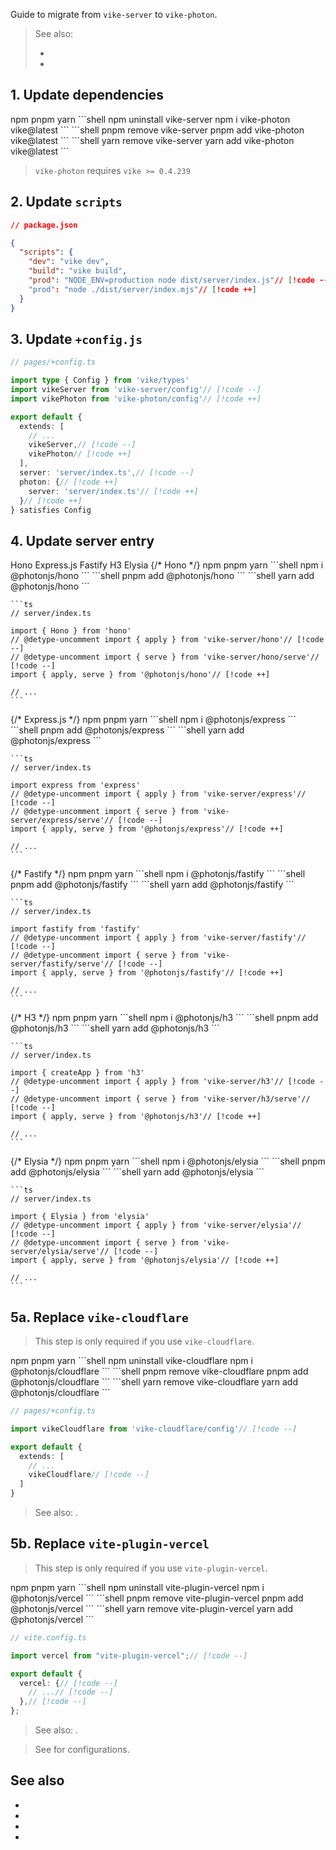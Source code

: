 
Guide to migrate from <Link href="/vike-server">`vike-server`</Link> to <Link href="/vike-photon">`vike-photon`</Link>.

> See also:
>
> - <Link href="/vike-photon" />
> - <Link href="/blog/photon" />

## 1. Update dependencies

<Tabs>
  <TabList>
    <Tab>npm</Tab>
    <Tab>pnpm</Tab>
    <Tab>yarn</Tab>
  </TabList>
  <TabPanel>
    ```shell
    npm uninstall vike-server
    npm i vike-photon vike@latest
    ```
  </TabPanel>
  <TabPanel>
    ```shell
    pnpm remove vike-server
    pnpm add vike-photon vike@latest
    ```
  </TabPanel>
  <TabPanel>
    ```shell
    yarn remove vike-server
    yarn add vike-photon vike@latest
    ```
  </TabPanel>
</Tabs>

> `vike-photon` requires `vike >= 0.4.239`


## 2. Update `scripts`

```json
// package.json

{
  "scripts": {
    "dev": "vike dev",
    "build": "vike build",
    "prod": "NODE_ENV=production node dist/server/index.js"// [!code --]
    "prod": "node ./dist/server/index.mjs"// [!code ++]
  }
}
```

## 3. Update `+config.js`

```ts
// pages/+config.ts

import type { Config } from 'vike/types'
import vikeServer from 'vike-server/config'// [!code --]
import vikePhoton from 'vike-photon/config'// [!code ++]

export default {
  extends: [
    // ...
    vikeServer,// [!code --]
    vikePhoton// [!code ++]
  ],
  server: 'server/index.ts',// [!code --]
  photon: {// [!code ++]
    server: 'server/index.ts'// [!code ++]
  }// [!code ++]
} satisfies Config
```

## 4. Update server entry

<Tabs>
  <TabList>
    <Tab>Hono</Tab>
    <Tab>Express.js</Tab>
    <Tab>Fastify</Tab>
    <Tab>H3</Tab>
    <Tab>Elysia</Tab>
  </TabList>
  <TabPanel>
    {/* Hono */}
    <Tabs>
      <TabList>
        <Tab>npm</Tab>
        <Tab>pnpm</Tab>
        <Tab>yarn</Tab>
      </TabList>
      <TabPanel>
        ```shell
        npm i @photonjs/hono
        ```
      </TabPanel>
      <TabPanel>
        ```shell
        pnpm add @photonjs/hono
        ```
      </TabPanel>
      <TabPanel>
        ```shell
        yarn add @photonjs/hono
        ```
      </TabPanel>
    </Tabs>

    ```ts
    // server/index.ts

    import { Hono } from 'hono'
    // @detype-uncomment import { apply } from 'vike-server/hono'// [!code --]
    // @detype-uncomment import { serve } from 'vike-server/hono/serve'// [!code --]
    import { apply, serve } from '@photonjs/hono'// [!code ++]

    // ...
    ```
  </TabPanel>
  <TabPanel>
    {/* Express.js */}
    <Tabs>
      <TabList>
        <Tab>npm</Tab>
        <Tab>pnpm</Tab>
        <Tab>yarn</Tab>
      </TabList>
      <TabPanel>
        ```shell
        npm i @photonjs/express
        ```
      </TabPanel>
      <TabPanel>
        ```shell
        pnpm add @photonjs/express
        ```
      </TabPanel>
      <TabPanel>
        ```shell
        yarn add @photonjs/express
        ```
      </TabPanel>
    </Tabs>

    ```ts
    // server/index.ts

    import express from 'express'
    // @detype-uncomment import { apply } from 'vike-server/express'// [!code --]
    // @detype-uncomment import { serve } from 'vike-server/express/serve'// [!code --]
    import { apply, serve } from '@photonjs/express'// [!code ++]

    // ...
    ```
  </TabPanel>
  <TabPanel>
    {/* Fastify */}
    <Tabs>
      <TabList>
        <Tab>npm</Tab>
        <Tab>pnpm</Tab>
        <Tab>yarn</Tab>
      </TabList>
      <TabPanel>
        ```shell
        npm i @photonjs/fastify
        ```
      </TabPanel>
      <TabPanel>
        ```shell
        pnpm add @photonjs/fastify
        ```
      </TabPanel>
      <TabPanel>
        ```shell
        yarn add @photonjs/fastify
        ```
      </TabPanel>
    </Tabs>

    ```ts
    // server/index.ts

    import fastify from 'fastify'
    // @detype-uncomment import { apply } from 'vike-server/fastify'// [!code --]
    // @detype-uncomment import { serve } from 'vike-server/fastify/serve'// [!code --]
    import { apply, serve } from '@photonjs/fastify'// [!code ++]

    // ...
    ```
  </TabPanel>
  <TabPanel>
    {/* H3 */}
    <Tabs>
      <TabList>
        <Tab>npm</Tab>
        <Tab>pnpm</Tab>
        <Tab>yarn</Tab>
      </TabList>
      <TabPanel>
        ```shell
        npm i @photonjs/h3
        ```
      </TabPanel>
      <TabPanel>
        ```shell
        pnpm add @photonjs/h3
        ```
      </TabPanel>
      <TabPanel>
        ```shell
        yarn add @photonjs/h3
        ```
      </TabPanel>
    </Tabs>

    ```ts
    // server/index.ts

    import { createApp } from 'h3'
    // @detype-uncomment import { apply } from 'vike-server/h3'// [!code --]
    // @detype-uncomment import { serve } from 'vike-server/h3/serve'// [!code --]
    import { apply, serve } from '@photonjs/h3'// [!code ++]

    // ...
    ```
  </TabPanel>
  <TabPanel>
    {/* Elysia */}
    <Tabs>
      <TabList>
        <Tab>npm</Tab>
        <Tab>pnpm</Tab>
        <Tab>yarn</Tab>
      </TabList>
      <TabPanel>
        ```shell
        npm i @photonjs/elysia
        ```
      </TabPanel>
      <TabPanel>
        ```shell
        pnpm add @photonjs/elysia
        ```
      </TabPanel>
      <TabPanel>
        ```shell
        yarn add @photonjs/elysia
        ```
      </TabPanel>
    </Tabs>

    ```ts
    // server/index.ts

    import { Elysia } from 'elysia'
    // @detype-uncomment import { apply } from 'vike-server/elysia'// [!code --]
    // @detype-uncomment import { serve } from 'vike-server/elysia/serve'// [!code --]
    import { apply, serve } from '@photonjs/elysia'// [!code ++]

    // ...
    ```
  </TabPanel>
</Tabs>

## 5a. Replace `vike-cloudflare`

> This step is only required if you use `vike-cloudflare`.

<Tabs>
  <TabList>
    <Tab>npm</Tab>
    <Tab>pnpm</Tab>
    <Tab>yarn</Tab>
  </TabList>
  <TabPanel>
    ```shell
    npm uninstall vike-cloudflare
    npm i @photonjs/cloudflare
    ```
  </TabPanel>
  <TabPanel>
    ```shell
    pnpm remove vike-cloudflare
    pnpm add @photonjs/cloudflare
    ```
  </TabPanel>
  <TabPanel>
    ```shell
    yarn remove vike-cloudflare
    yarn add @photonjs/cloudflare
    ```
  </TabPanel>
</Tabs>

```ts
// pages/+config.ts

import vikeCloudflare from 'vike-cloudflare/config'// [!code --]

export default {
  extends: [
    // ...
    vikeCloudflare// [!code --]
  ]
}
```

<PhotonAutoLoad pkg="cloudflare" />

> See also: <Link href="/cloudflare" />.

## 5b. Replace `vite-plugin-vercel`

> This step is only required if you use `vite-plugin-vercel`.

<Tabs>
  <TabList>
    <Tab>npm</Tab>
    <Tab>pnpm</Tab>
    <Tab>yarn</Tab>
  </TabList>
  <TabPanel>
    ```shell
    npm uninstall vite-plugin-vercel
    npm i @photonjs/vercel
    ```
  </TabPanel>
  <TabPanel>
    ```shell
    pnpm remove vite-plugin-vercel
    pnpm add @photonjs/vercel
    ```
  </TabPanel>
  <TabPanel>
    ```shell
    yarn remove vite-plugin-vercel
    yarn add @photonjs/vercel
    ```
  </TabPanel>
</Tabs>


```ts
// vite.config.ts

import vercel from "vite-plugin-vercel";// [!code --]

export default {
  vercel: {// [!code --]
    // ...// [!code --]
  },// [!code --]
};
```

<PhotonAutoLoad pkg="vercel" />

> See also: <Link href="/vercel" />.

> See <Link href="/vercel#advanced-options" /> for configurations.

## See also

- <Link href="/vike-photon" />
- <Link href="/blog/photon" />
- <Link href="/vercel" />
- <Link href="/cloudflare" />
